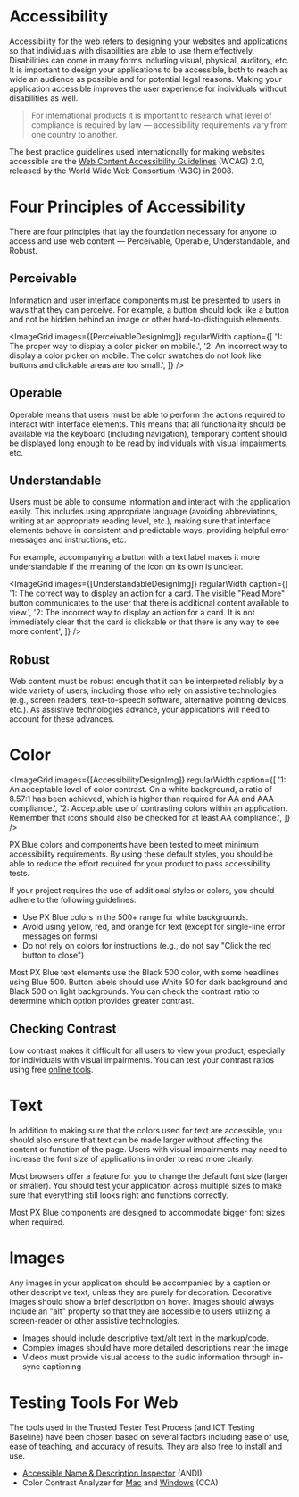 
<!-- KEYWORDS: accessibility design styles compliance w3c  -->

# Accessibility

Accessibility for the web refers to designing your websites and applications so that individuals with disabilities are able to use them effectively. Disabilities can come in many forms including visual, physical, auditory, etc. It is important to design your applications to be accessible, both to reach as wide an audience as possible and for potential legal reasons. Making your application accessible improves the user experience for individuals without disabilities as well.

> For international products it is important to research what level of compliance is required by law — accessibility requirements vary from one country to another.

The best practice guidelines used internationally for making websites accessible are the [Web Content Accessibility Guidelines](https://www.w3.org/TR/WCAG20/) (WCAG) 2.0, released by the World Wide Web Consortium (W3C) in 2008.

<Divider />

# Four Principles of Accessibility

There are four principles that lay the foundation necessary for anyone to access and use web content — Perceivable, Operable, Understandable, and Robust.

## Perceivable

Information and user interface components must be presented to users in ways that they can perceive. For example, a button should look like a button and not be hidden behind an image or other hard-to-distinguish elements.

<ImageGrid
    images={[PerceivableDesignImg]}
    regularWidth
    caption={[
        '1: The proper way to display a color picker on mobile.',
        '2: An incorrect way to display a color picker on mobile. The color swatches do not look like buttons and clickable areas are too small.',
    ]}
/>

## Operable

Operable means that users must be able to perform the actions required to interact with interface elements. This means that all functionality should be available via the keyboard (including navigation), temporary content should be displayed long enough to be read by individuals with visual impairments, etc.

## Understandable

Users must be able to consume information and interact with the application easily. This includes using appropriate language (avoiding abbreviations, writing at an appropriate reading level, etc.), making sure that interface elements behave in consistent and predictable ways, providing helpful error messages and instructions, etc.

For example, accompanying a button with a text label makes it more understandable if the meaning of the icon on its own is unclear.

<ImageGrid
    images={[UnderstandableDesignImg]}
    regularWidth
    caption={[
        '1: The correct way to display an action for a card. The visible "Read More" button communicates to the user that there is additional content available to view.',
        '2: The incorrect way to display an action for a card. It is not immediately clear that the card is clickable or that there is any way to see more content',
    ]}
/>

## Robust

Web content must be robust enough that it can be interpreted reliably by a wide variety of users, including those who rely on assistive technologies (e.g., screen readers, text-to-speech software, alternative pointing devices, etc.). As assistive technologies advance, your applications will need to account for these advances.

<Divider />

# Color

<ImageGrid
    images={[AccessibilityDesignImg]}
    regularWidth
    caption={[
        '1: An acceptable level of color contrast. On a white background, a ratio of 8.57:1 has been achieved, which is higher than required for AA and AAA compliance.',
        '2: Acceptable use of contrasting colors within an application. Remember that icons should also be checked for at least AA compliance.',
    ]}
/>

PX Blue colors and components have been tested to meet minimum accessibility requirements. By using these default styles, you should be able to reduce the effort required for your product to pass accessibility tests.

If your project requires the use of additional styles or colors, you should adhere to the following guidelines:

-   Use PX Blue colors in the 500+ range for white backgrounds.
-   Avoid using yellow, red, and orange for text (except for single-line error messages on forms)
-   Do not rely on colors for instructions (e.g., do not say "Click the red button to close")

Most PX Blue text elements use the Black 500 color, with some headlines using Blue 500. Button labels should use White 50 for dark background and Black 500 on light backgrounds. You can check the contrast ratio to determine which option provides greater contrast.

## Checking Contrast

Low contrast makes it difficult for all users to view your product, especially for individuals with visual impairments. You can test your contrast ratios using free [online tools](https://webaim.org/resources/contrastchecker/).

<Divider />

# Text

In addition to making sure that the colors used for text are accessible, you should also ensure that text can be made larger without affecting the content or function of the page. Users with visual impairments may need to increase the font size of applications in order to read more clearly.

Most browsers offer a feature for you to change the default font size (larger or smaller). You should test your application across multiple sizes to make sure that everything still looks right and functions correctly.

Most PX Blue components are designed to accommodate bigger font sizes when required.

<Divider />

# Images

Any images in your application should be accompanied by a caption or other descriptive text, unless they are purely for decoration. Decorative images should show a brief description on hover. Images should always include an "alt" property so that they are accessible to users utilizing a screen-reader or other assistive technologies.

-   Images should include descriptive text/alt text in the markup/code.
-   Complex images should have more detailed descriptions near the image
-   Videos must provide visual access to the audio information through in-sync captioning

<Divider />

# Testing Tools For Web

The tools used in the Trusted Tester Test Process (and ICT Testing Baseline) have been chosen based on several factors including ease of use, ease of teaching, and accuracy of results. They are also free to install and use.

-   [Accessible Name & Description Inspector](https://www.ssa.gov/accessibility/andi/help/install.html) (ANDI)
-   Color Contrast Analyzer for [Mac](https://github.com/ThePacielloGroup/CCA-OSX/releases/tag/2.4) and [Windows](https://github.com/ThePacielloGroup/CCA-Win/releases/tag/2.5.0) (CCA)
